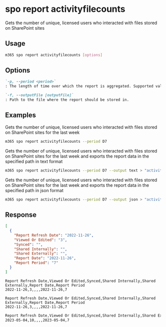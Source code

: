 
# spo report activityfilecounts

Gets the number of unique, licensed users who interacted with files stored on SharePoint sites

## Usage

```sh
m365 spo report activityfilecounts [options]
```

## Options

```md definition-list
`-p, --period <period>`
: The length of time over which the report is aggregated. Supported values `D7`, `D30`, `D90`, `D180`.

`-f, --outputFile [outputFile]`
: Path to the file where the report should be stored in.
```

<Global />

## Examples

Gets the number of unique, licensed users who interacted with files stored on SharePoint sites for the last week

```sh
m365 spo report activityfilecounts --period D7
```

Gets the number of unique, licensed users who interacted with files stored on SharePoint sites for the last week and exports the report data in the specified path in text format

```sh
m365 spo report activityfilecounts --period D7 --output text > "activityfilecounts.txt"
```

Gets the number of unique, licensed users who interacted with files stored on SharePoint sites for the last week and exports the report data in the specified path in json format

```sh
m365 spo report activityfilecounts --period D7 --output json > "activityfilecounts.json"
```

## Response

<Tabs>
  <TabItem value="JSON">

  ```json
  [
    {
      "Report Refresh Date": "2022-11-26",
      "Viewed Or Edited": "3",
      "Synced": "",
      "Shared Internally": "",
      "Shared Externally": "",
      "Report Date": "2022-11-26",
      "Report Period": "7"
    }
  ]
  ```

  </TabItem>
  <TabItem value="Text">

  ```text
  Report Refresh Date,Viewed Or Edited,Synced,Shared Internally,Shared Externally,Report Date,Report Period
  2022-11-26,3,,,,2022-11-26,7
  ```

  </TabItem>
  <TabItem value="CSV">

  ```csv
  Report Refresh Date,Viewed Or Edited,Synced,Shared Internally,Shared Externally,Report Date,Report Period
  2022-11-26,3,,,,2022-11-26,7
  ```

  </TabItem>
  <TabItem value="Markdown">

  ```md
  Report Refresh Date,Viewed Or Edited,Synced,Shared Internally,Shared Externally,Report Date,Report Period
  2023-05-04,10,,,,2023-05-04,7
  ```

  </TabItem>
</Tabs>


